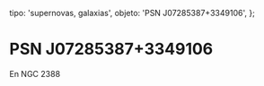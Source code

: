 
  tipo: 'supernovas, galaxias',
  objeto: 'PSN J07285387+3349106',
};

# PSN J07285387+3349106

En NGC 2388

<Imagen
  src="registro/psn-j07285387-3349106_20150223_psn-j072853873349106_ngc23882.jpg"
  fecha="20150223"
/>